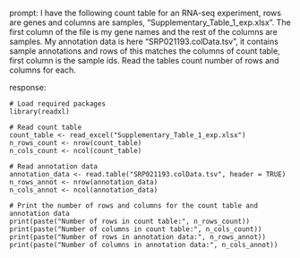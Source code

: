 prompt:
I have the following count table for an RNA-seq experiment, rows are genes and columns are samples, "Supplementary_Table_1_exp.xlsx". The first column of the file is my gene names and the rest of the columns are samples. My annotation data is here  "SRP021193.colData.tsv", it contains sample annotations and rows of this matches the columns of count table, first column is the sample ids. Read the tables count number of rows and columns for each.

response:
```
# Load required packages
library(readxl)

# Read count table
count_table <- read_excel("Supplementary_Table_1_exp.xlsx")
n_rows_count <- nrow(count_table)
n_cols_count <- ncol(count_table)

# Read annotation data
annotation_data <- read.table("SRP021193.colData.tsv", header = TRUE)
n_rows_annot <- nrow(annotation_data)
n_cols_annot <- ncol(annotation_data)

# Print the number of rows and columns for the count table and annotation data
print(paste("Number of rows in count table:", n_rows_count))
print(paste("Number of columns in count table:", n_cols_count))
print(paste("Number of rows in annotation data:", n_rows_annot))
print(paste("Number of columns in annotation data:", n_cols_annot))
```

